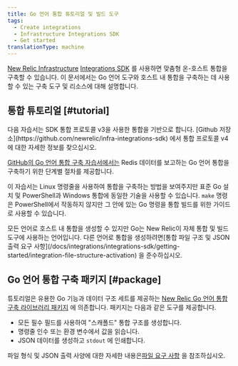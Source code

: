 ```yaml
---
title: Go 언어 통합 튜토리얼 및 빌드 도구
tags:
  - Create integrations
  - Infrastructure Integrations SDK
  - Get started
translationType: machine
---
```


[New Relic Infrastructure](/docs/infrastructure/new-relic-infrastructure/getting-started/introduction-new-relic-infrastructure) [Integrations SDK](/docs/infrastructure/integrations-sdk/get-started/intro-infrastructure-integrations-sdk) 를 사용하면 맞춤형 온-호스트 통합을 구축할 수 있습니다. 이 문서에서는 Go 언어 도구와 호스트 내 통합을 구축하는 데 사용할 수 있는 구축 도구 및 리소스에 대해 설명합니다.

## 통합 튜토리얼 [#tutorial]

<Callout variant="important">
  다음 자습서는 SDK 통합 프로토콜 v3을 사용한 통합을 기반으로 합니다.  
  [Github 저장소](https://github.com/newrelic/infra-integrations-sdk) 에서 통합 프로토콜 v4에 대한 자세한 정보를 찾으십시오.
</Callout>

[GitHub의 Go 언어 통합 구축 자습서에서는](https://github.com/newrelic/infra-integrations-sdk/blob/master/docs/tutorial.md) Redis 데이터를 보고하는 Go 언어 통합을 구축하기 위한 단계별 절차를 제공합니다.

이 자습서는 Linux 명령줄을 사용하여 통합을 구축하는 방법을 보여주지만 표준 Go 설치 및 PowerShell과 Windows 통합에 동일한 기술을 사용할 수 있습니다. `make` 명령은 PowerShell에서 작동하지 않지만 그 안에 있는 Go 명령을 통합 빌드를 위한 가이드로 사용할 수 있습니다.

<Callout variant="tip">
  모든 언어로 호스트 내 통합을 생성할 수 있지만 Go는 New Relic이 자체 통합 및 빌드 도구에 사용하는 언어입니다. 다른 언어로 통합을 생성하려면[통합 파일 구조 및 JSON 출력 요구 사항](/docs/integrations/integrations-sdk/getting-started/integration-file-structure-activation) 을 준수하십시오.
</Callout>

## Go 언어 통합 구축 패키지 [#package]

튜토리얼은 유용한 Go 기능과 데이터 구조 세트를 제공하는 [New Relic Go 언어 통합 구축 라이브러리 패키지](https://godoc.org/github.com/newrelic/infra-integrations-sdk) 에 의존합니다. 패키지는 다음과 같은 도구를 제공합니다.

* 모든 필수 필드를 사용하여 "스캐폴드" 통합 구조를 생성합니다.
* 명령줄 인수 또는 환경 변수에서 값을 읽습니다.
* JSON 데이터를 생성하고 `stdout` 에 인쇄합니다.

파일 형식 및 JSON 출력 사양에 대한 자세한 내용은[파일 요구 사항](/docs/integrations/integrations-sdk/getting-started/integration-file-structure-activation) 을 참조하십시오.